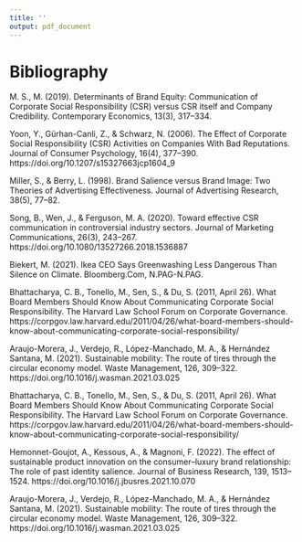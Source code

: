 ```yaml
---
title: ''
output: pdf_document
---
```


# Bibliography

M. S., M. (2019). Determinants of Brand Equity: Communication of Corporate Social Responsibility (CSR) versus CSR itself and Company Credibility. Contemporary Economics, 13(3), 317–334.

Yoon, Y., Gürhan-Canli, Z., & Schwarz, N. (2006). The Effect of Corporate Social Responsibility (CSR) Activities on Companies With Bad Reputations. Journal of Consumer Psychology, 16(4), 377–390. https://doi.org/10.1207/s15327663jcp1604_9

Miller, S., & Berry, L. (1998). Brand Salience versus Brand Image: Two Theories of Advertising Effectiveness. Journal of Advertising Research, 38(5), 77–82.

Song, B., Wen, J., & Ferguson, M. A. (2020). Toward effective CSR communication in controversial industry sectors. Journal of Marketing Communications, 26(3), 243–267. https://doi.org/10.1080/13527266.2018.1536887

Biekert, M. (2021). Ikea CEO Says Greenwashing Less Dangerous Than Silence on Climate. Bloomberg.Com, N.PAG-N.PAG.

Bhattacharya, C. B., Tonello, M., Sen, S., & Du, S. (2011, April 26). What Board Members Should Know About Communicating Corporate Social Responsibility. The Harvard Law School Forum on Corporate Governance. https://corpgov.law.harvard.edu/2011/04/26/what-board-members-should-know-about-communicating-corporate-social-responsibility/

Araujo-Morera, J., Verdejo, R., López-Manchado, M. A., & Hernández Santana, M. (2021). Sustainable mobility: The route of tires through the circular economy model. Waste Management, 126, 309–322. https://doi.org/10.1016/j.wasman.2021.03.025

Bhattacharya, C. B., Tonello, M., Sen, S., & Du, S. (2011, April 26). What Board Members Should Know About Communicating Corporate Social Responsibility. The Harvard Law School Forum on Corporate Governance. https://corpgov.law.harvard.edu/2011/04/26/what-board-members-should-know-about-communicating-corporate-social-responsibility/

Hemonnet-Goujot, A., Kessous, A., & Magnoni, F. (2022). The effect of sustainable product innovation on the consumer–luxury brand relationship: The role of past identity salience. Journal of Business Research, 139, 1513–1524. https://doi.org/10.1016/j.jbusres.2021.10.070

Araujo-Morera, J., Verdejo, R., López-Manchado, M. A., & Hernández Santana, M. (2021). Sustainable mobility: The route of tires through the circular economy model. Waste Management, 126, 309–322. https://doi.org/10.1016/j.wasman.2021.03.025


